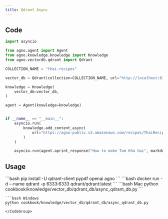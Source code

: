 ```yaml
---
title: Qdrant Async
---
```


## Code

```python cookbook/knowledge/vector_db/qdrant_db/async_qdrant_db.py
import asyncio

from agno.agent import Agent
from agno.knowledge.knowledge import Knowledge
from agno.vectordb.qdrant import Qdrant

COLLECTION_NAME = "thai-recipes"

vector_db = Qdrant(collection=COLLECTION_NAME, url="http://localhost:6333")

knowledge = Knowledge(
    vector_db=vector_db,
)

agent = Agent(knowledge=knowledge)


if __name__ == "__main__":
    asyncio.run(
        knowledge.add_content_async(
            url="https://agno-public.s3.amazonaws.com/recipes/ThaiRecipes.pdf"
        )
    )

    asyncio.run(agent.aprint_response("How to make Tom Kha Gai", markdown=True))
```

## Usage

<Steps>
  <Snippet file="create-venv-step.mdx" />

  <Step title="Install libraries">
    ```bash
    pip install -U qdrant-client pypdf openai agno
    ```
  </Step>

  <Step title="Run Qdrant">
    ```bash
    docker run -d --name qdrant -p 6333:6333 qdrant/qdrant:latest
    ```
  </Step>

  <Step title="Run Agent">
    <CodeGroup>
    ```bash Mac
    python cookbook/knowledge/vector_db/qdrant_db/async_qdrant_db.py
    ```

    ```bash Windows
    python cookbook/knowledge/vector_db/qdrant_db/async_qdrant_db.py
    ```
    </CodeGroup>
  </Step>
</Steps>